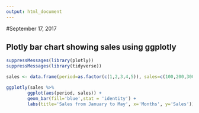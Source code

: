 ---
output: html_document
---
#September 17, 2017

## **Plotly bar chart showing sales using ggplotly**

```{r, echo=FALSE}
suppressMessages(library(plotly))
suppressMessages(library(tidyverse))
```


```{r, echo=FALSE}

sales <- data.frame(period=as.factor(c(1,2,3,4,5)), sales=c(100,200,300,400,500))

ggplotly(sales %>%
        ggplot(aes(period, sales)) +
        geom_bar(fill='blue',stat = 'identity') +
        labs(title='Sales from January to May', x='Months', y='Sales'))
```


